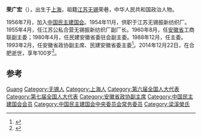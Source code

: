 '''荣广宏'''（{{bd|1915年|9月15日|2014年|12月22日|catIdx=Rong荣}}），出生于[[上海|上海]]，祖籍[[江苏|江苏]][[无锡|无锡]]荣巷，中华人民共和国政治人物。

1956年7月，加入[[中国民主建国会|中国民主建国会]]。1954年11月，供职于江苏无锡振新纺织厂。1955年4月，任江苏公私合营无锡振新纺织厂副厂长。1960年8月，任[[安徽省|安徽省]]工商联副主委；1980年4月，任民建安徽省委驻会副主委。1988年12月，任主委。1993年2月，任安徽省政协副主席、民建安徽省委主委<ref>{{cite news|title=荣广宏同志逝世|url=http://www.aqzyzx.com/system/2014/12/24/010308691.shtml|accessdate=2014-12-26|newspaper=中安在线-安徽日报|archive-url=https://web.archive.org/web/20150701010245/http://www.aqzyzx.com/system/2014/12/24/010308691.shtml|archive-date=2015-07-01|dead-url=yes}}</ref>。2014年12月22日，在合肥逝世，享年100岁<ref>{{cite news|title=荣广宏同志逝世|url=http://cpc.people.com.cn/n/2014/1224/c87393-26268103.html|accessdate=2014-12-26|newspaper=人民日报|archive-date=2015-06-30|archive-url=https://web.archive.org/web/20150630163008/http://cpc.people.com.cn/n/2014/1224/c87393-26268103.html|dead-url=no}}</ref>。

== 参考 ==
{{reflist}}

{{中国政治人物小作品}}
{{中国民主建国会第五届中央委员会}}

{{Authority control}}
{{DEFAULTSORT:Rong荣}}
[[Category:荣姓|Guang]]
[[Category:无锡人|Category:无锡人]]
[[Category:上海人|Category:上海人]]
[[Category:第六届全国人大代表|Category:第六届全国人大代表]]
[[Category:第七届全国人大代表|Category:第七届全国人大代表]]
[[Category:安徽省政协副主席|Category:安徽省政协副主席]]
[[Category:中国民主建国会会员|Category:中国民主建国会会员]]
[[Category:中国民主建国会中央委员会常务委员|Category:中国民主建国会中央委员会常务委员]]
[[Category:梁溪榮氏|Category:梁溪榮氏]]